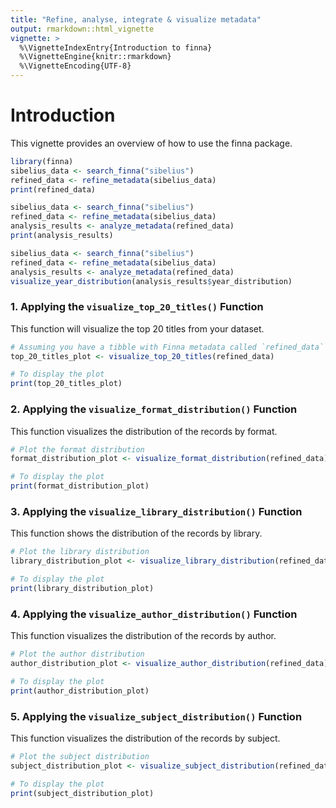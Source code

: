 ```yaml
---
title: "Refine, analyse, integrate & visualize metadata"
output: rmarkdown::html_vignette
vignette: >
  %\VignetteIndexEntry{Introduction to finna}
  %\VignetteEngine{knitr::rmarkdown}
  %\VignetteEncoding{UTF-8}
---
```


# Introduction

This vignette provides an overview of how to use the finna package.

```r
library(finna)
sibelius_data <- search_finna("sibelius")
refined_data <- refine_metadata(sibelius_data)
print(refined_data)
```

```r
sibelius_data <- search_finna("sibelius")
refined_data <- refine_metadata(sibelius_data)
analysis_results <- analyze_metadata(refined_data)
print(analysis_results)
```


```r
sibelius_data <- search_finna("sibelius")
refined_data <- refine_metadata(sibelius_data)
analysis_results <- analyze_metadata(refined_data)
visualize_year_distribution(analysis_results$year_distribution)
```


### 1. **Applying the `visualize_top_20_titles()` Function**

This function will visualize the top 20 titles from your dataset.

```r
# Assuming you have a tibble with Finna metadata called `refined_data`
top_20_titles_plot <- visualize_top_20_titles(refined_data)

# To display the plot
print(top_20_titles_plot)
```

### 2. **Applying the `visualize_format_distribution()` Function**

This function visualizes the distribution of the records by format.

```r
# Plot the format distribution
format_distribution_plot <- visualize_format_distribution(refined_data)

# To display the plot
print(format_distribution_plot)
```

### 3. **Applying the `visualize_library_distribution()` Function**

This function shows the distribution of the records by library.

```r
# Plot the library distribution
library_distribution_plot <- visualize_library_distribution(refined_data)

# To display the plot
print(library_distribution_plot)
```

### 4. **Applying the `visualize_author_distribution()` Function**

This function visualizes the distribution of the records by author.

```r
# Plot the author distribution
author_distribution_plot <- visualize_author_distribution(refined_data)

# To display the plot
print(author_distribution_plot)
```

### 5. **Applying the `visualize_subject_distribution()` Function**

This function visualizes the distribution of the records by subject.

```r
# Plot the subject distribution
subject_distribution_plot <- visualize_subject_distribution(refined_data)

# To display the plot
print(subject_distribution_plot)
```

